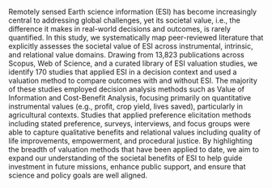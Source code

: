 Remotely sensed Earth science information (ESI) has become increasingly central to addressing global challenges, yet its societal value, i.e., the difference it makes in real-world decisions and outcomes, is rarely quantified. In this study, we systematically map peer-reviewed literature that explicitly assesses the societal value of ESI across instrumental, intrinsic, and relational value domains. Drawing from 13,823 publications across Scopus, Web of Science, and a curated library of ESI valuation studies, we identify 170 studies that applied ESI in a decision context and used a valuation method to compare outcomes with and without ESI. The majority of these studies employed decision analysis methods such as Value of Information and Cost-Benefit Analysis, focusing primarily on quantitative instrumental values (e.g., profit, crop yield, lives saved), particularly in agricultural contexts. Studies that applied preference elicitation methods including stated preference, surveys, interviews, and focus groups were able to capture qualitative benefits and relational values including quality of life improvements, empowerment, and procedural justice.  By highlighting the breadth of valuation methods that have been applied to date, we aim to expand our understanding of the societal benefits of ESI to help guide investment in future missions, enhance public support, and ensure that science and policy goals are well aligned.
